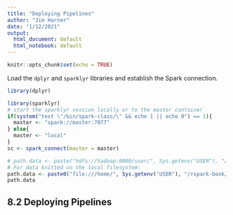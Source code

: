 ```yaml
---
title: "Deploying Pipelines"
author: "Jim Harner"
date: "1/12/2021"
output:
  html_document: default
  html_notebook: default
---
```


```r
knitr::opts_chunk$set(echo = TRUE)
```

Load the `dplyr` and `sparklyr` libraries and establish the Spark connection.
```r
library(dplyr)

library(sparklyr)
# start the sparklyr session locally or to the master container
if(system("test \"/bin/spark-class/\" && echo 1 || echo 0") == 1){
  master <- "spark://master:7077"
} else{
  master <- "local"
}
sc <- spark_connect(master = master)

# path.data <- paste("hdfs://hadoop:9000/user/", Sys.getenv("USER"), "/data/slump.csv", sep = "")
# For data knitted on the local filesystem:
path.data <- paste0("file:///home/", Sys.getenv("USER"), "/rspark-book/data/slump.csv")
path.data
```

## 8.2 Deploying Pipelines